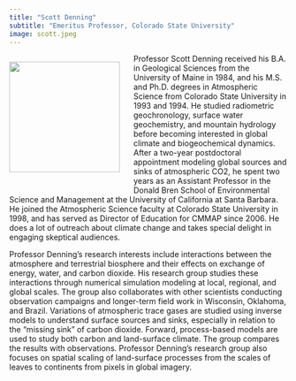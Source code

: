 ```yaml
---
title: "Scott Denning"
subtitle: "Emeritus Professor, Colorado State University"
image: scott.jpeg
---
```


::: {style="float: left; margin-right: 25px; margin-bottom: 25px"}
![](scott.jpeg){fig-alt="Portrait of Dr. Scott Denning"
width="200"}
:::

Professor Scott Denning received his B.A. in Geological Sciences from the University of Maine in 1984, and his M.S. and Ph.D. degrees in Atmospheric Science from Colorado State University in 1993 and 1994. He studied radiometric geochronology, surface water geochemistry, and mountain hydrology before becoming interested in global climate and biogeochemical dynamics. After a two-year postdoctoral appointment modeling global sources and sinks of atmospheric CO2, he spent two years as an Assistant Professor in the Donald Bren School of Environmental Science and Management at the University of California at Santa Barbara. He joined the Atmospheric Science faculty at Colorado State University in 1998, and has served as Director of Education for CMMAP since 2006. He does a lot of outreach about climate change and takes special delight in engaging skeptical audiences.

Professor Denning’s research interests include interactions between the atmosphere and terrestrial biosphere and their effects on exchange of energy, water, and carbon dioxide. His research group studies these interactions through numerical simulation modeling at local, regional, and global scales. The group also collaborates with other scientists conducting observation campaigns and longer-term field work in Wisconsin, Oklahoma, and Brazil. Variations of atmospheric trace gases are studied using inverse models to understand surface sources and sinks, especially in relation to the “missing sink” of carbon dioxide. Forward, process-based models are used to study both carbon and land-surface climate. The group compares the results with observations. Professor Denning’s research group also focuses on spatial scaling of land-surface processes from the scales of leaves to continents from pixels in global imagery.